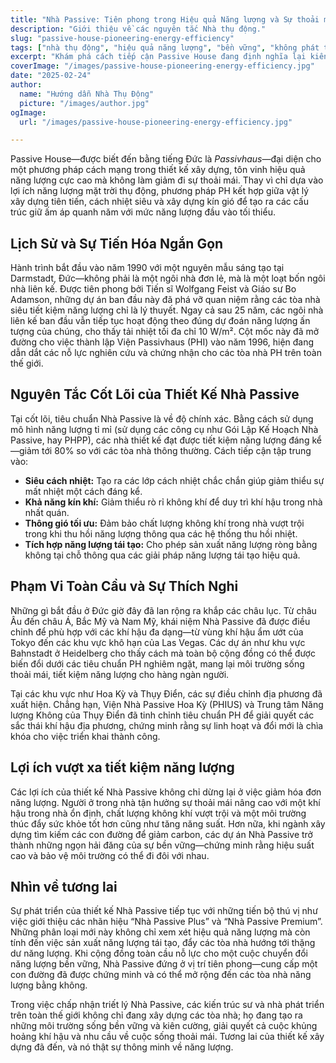 ```yaml
---
title: "Nhà Passive: Tiên phong trong Hiệu quả Năng lượng và Sự thoải mái Bền vững"
description: "Giới thiệu về các nguyên tắc Nhà thụ động."
slug: "passive-house-pioneering-energy-efficiency"
tags: ["nhà thụ động", "hiệu quả năng lượng", "bền vững", "không phát thải"]
excerpt: "Khám phá cách tiếp cận Passive House đang định nghĩa lại kiến trúc—cung cấp sự thoải mái trong nhà vượt trội, giảm đáng kể mức tiêu thụ năng lượng, và giảm thiểu đáng kể khí thải carbon, bất kể loại hình tòa nhà hay khí hậu."
coverImage: "/images/passive-house-pioneering-energy-efficiency.jpg"
date: "2025-02-24"
author:
  name: "Hướng dẫn Nhà Thụ Động"
  picture: "/images/author.jpg"
ogImage:
  url: "/images/passive-house-pioneering-energy-efficiency.jpg"

---
```

Passive House—được biết đến bằng tiếng Đức là *Passivhaus*—đại diện cho một phương pháp cách mạng trong thiết kế xây dựng, tôn vinh hiệu quả năng lượng cực cao mà không làm giảm đi sự thoải mái. Thay vì chỉ dựa vào lợi ích năng lượng mặt trời thụ động, phương pháp PH kết hợp giữa vật lý xây dựng tiên tiến, cách nhiệt siêu và xây dựng kín gió để tạo ra các cấu trúc giữ ấm áp quanh năm với mức năng lượng đầu vào tối thiểu.

## Lịch Sử và Sự Tiến Hóa Ngắn Gọn

Hành trình bắt đầu vào năm 1990 với một nguyên mẫu sáng tạo tại Darmstadt, Đức—không phải là một ngôi nhà đơn lẻ, mà là một loạt bốn ngôi nhà liên kế. Được tiên phong bởi Tiến sĩ Wolfgang Feist và Giáo sư Bo Adamson, những dự án ban đầu này đã phá vỡ quan niệm rằng các tòa nhà siêu tiết kiệm năng lượng chỉ là lý thuyết. Ngay cả sau 25 năm, các ngôi nhà liên kế ban đầu vẫn tiếp tục hoạt động theo đúng dự đoán năng lượng ấn tượng của chúng, cho thấy tải nhiệt tối đa chỉ 10 W/m². Cột mốc này đã mở đường cho việc thành lập Viện Passivhaus (PHI) vào năm 1996, hiện đang dẫn dắt các nỗ lực nghiên cứu và chứng nhận cho các tòa nhà PH trên toàn thế giới.
## Nguyên Tắc Cốt Lõi của Thiết Kế Nhà Passive

Tại cốt lõi, tiêu chuẩn Nhà Passive là về độ chính xác. Bằng cách sử dụng mô hình năng lượng tỉ mỉ (sử dụng các công cụ như Gói Lập Kế Hoạch Nhà Passive, hay PHPP), các nhà thiết kế đạt được tiết kiệm năng lượng đáng kể—giảm tới 80% so với các tòa nhà thông thường. Cách tiếp cận tập trung vào:
- **Siêu cách nhiệt:** Tạo ra các lớp cách nhiệt chắc chắn giúp giảm thiểu sự mất nhiệt một cách đáng kể.
- **Khả năng kín khí:** Giảm thiểu rò rỉ không khí để duy trì khí hậu trong nhà nhất quán.
- **Thông gió tối ưu:** Đảm bảo chất lượng không khí trong nhà vượt trội trong khi thu hồi năng lượng thông qua các hệ thống thu hồi nhiệt.
- **Tích hợp năng lượng tái tạo:** Cho phép sản xuất năng lượng ròng bằng không tại chỗ thông qua các giải pháp năng lượng tái tạo hiệu quả.

## Phạm Vi Toàn Cầu và Sự Thích Nghi

Những gì bắt đầu ở Đức giờ đây đã lan rộng ra khắp các châu lục. Từ châu Âu đến châu Á, Bắc Mỹ và Nam Mỹ, khái niệm Nhà Passive đã được điều chỉnh để phù hợp với các khí hậu đa dạng—từ vùng khí hậu ẩm ướt của Tokyo đến các khu vực khô hạn của Las Vegas. Các dự án như khu vực Bahnstadt ở Heidelberg cho thấy cách mà toàn bộ cộng đồng có thể được biến đổi dưới các tiêu chuẩn PH nghiêm ngặt, mang lại môi trường sống thoải mái, tiết kiệm năng lượng cho hàng ngàn người.

Tại các khu vực như Hoa Kỳ và Thụy Điển, các sự điều chỉnh địa phương đã xuất hiện. Chẳng hạn, Viện Nhà Passive Hoa Kỳ (PHIUS) và Trung tâm Năng lượng Không của Thụy Điển đã tinh chỉnh tiêu chuẩn PH để giải quyết các sắc thái khí hậu địa phương, chứng minh rằng sự linh hoạt và đổi mới là chìa khóa cho việc triển khai thành công.
## Lợi ích vượt xa tiết kiệm năng lượng

Các lợi ích của thiết kế Nhà Passive không chỉ dừng lại ở việc giảm hóa đơn năng lượng. Người ở trong nhà tận hưởng sự thoải mái nâng cao với một khí hậu trong nhà ổn định, chất lượng không khí vượt trội và một môi trường thúc đẩy sức khỏe tốt hơn cũng như tăng năng suất. Hơn nữa, khi ngành xây dựng tìm kiếm các con đường để giảm carbon, các dự án Nhà Passive trở thành những ngọn hải đăng của sự bền vững—chứng minh rằng hiệu suất cao và bảo vệ môi trường có thể đi đôi với nhau.

## Nhìn về tương lai

Sự phát triển của thiết kế Nhà Passive tiếp tục với những tiến bộ thú vị như việc giới thiệu các nhãn hiệu “Nhà Passive Plus” và “Nhà Passive Premium”. Những phân loại mới này không chỉ xem xét hiệu quả năng lượng mà còn tính đến việc sản xuất năng lượng tái tạo, đẩy các tòa nhà hướng tới thặng dư năng lượng. Khi cộng đồng toàn cầu nỗ lực cho một cuộc chuyển đổi năng lượng bền vững, Nhà Passive đứng ở vị trí tiên phong—cung cấp một con đường đã được chứng minh và có thể mở rộng đến các tòa nhà năng lượng bằng không.

Trong việc chấp nhận triết lý Nhà Passive, các kiến trúc sư và nhà phát triển trên toàn thế giới không chỉ đang xây dựng các tòa nhà; họ đang tạo ra những môi trường sống bền vững và kiên cường, giải quyết cả cuộc khủng hoảng khí hậu và nhu cầu về cuộc sống thoải mái. Tương lai của thiết kế xây dựng đã đến, và nó thật sự thông minh về năng lượng.
